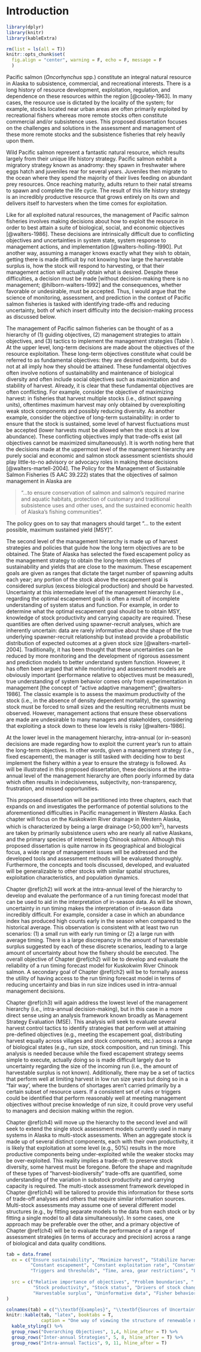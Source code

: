 # Introduction {#ch1}

```r
library(dplyr)
library(knitr)
library(kableExtra)

rm(list = ls(all = T))
knitr::opts_chunk$set(
  fig.align = "center", warning = F, echo = F, message = F
  )
```

\noindent
Pacific salmon (_Oncorhynchus_ spp.) constitute an integral natural resource in Alaska to subsistence, commercial, and recreational interests. There is a long history of resource development, exploitation, regulation, and dependence on these resources within the region [@cooley-1963]. In many cases, the resource use is dictated by the locality of the system; for example, stocks located near urban areas are often primarily exploited by recreational fishers whereas more remote stocks often constitute commercial and/or subsistence uses. This proposed dissertation focuses on the challenges and solutions in the assessment and management of these more remote stocks and the subsistence fisheries that rely heavily upon them.

Wild Pacific salmon represent a fantastic natural resource, which results largely from their unique life history strategy. Pacific salmon exhibit a migratory strategy known as anadromy: they spawn in freshwater where eggs hatch and juveniles rear for several years. Juveniles then migrate to the ocean where they spend the majority of their lives feeding on abundant prey resources. Once reaching maturity, adults return to their natal streams to spawn and complete the life cycle. The result of this life history strategy is an incredibly productive resource that grows entirely on its own and delivers itself to harvesters when the time comes for exploitation.

Like for all exploited natural resources, the management of Pacific salmon fisheries involves making decisions about how to exploit the resource in order to best attain a suite of biological, social, and economic objectives [@walters-1986]. These decisions are intrinsically difficult due to conflicting objectives and uncertainties in system state, system response to management actions, and implementation [@walters-holling-1990]. Put another way, assuming a manager knows exactly what they wish to obtain, getting there is made difficult by not knowing how large the harvestable surplus is, how the stock will respond to harvesting, or that their management action will actually obtain what is desired. Despite these difficulties, a decision must be made [without decision-making there is no management; @hilborn-walters-1992] and the consequences, whether favorable or undesirable, must be accepted. Thus, I would argue that the science of monitoring, assessment, and prediction in the context of Pacific salmon fisheries is tasked with identifying trade-offs and reducing uncertainty, both of which insert difficulty into the decision-making process as discussed below. 

The management of Pacific salmon fisheries can be thought of as a hierarchy of (1) guiding objectives, (2) management strategies to attain objectives, and (3) tactics to implement the management strategies (Table \ref{tab:mgmt-hierarchy-table}). At the upper level, long-term decisions are made about the objectives of the resource exploitation. These long-term objectives constitute what could be referred to as fundamental objectives: they are desired endpoints, but do not at all imply how they should be attained. These fundamental objectives often involve notions of sustainability and maintenance of biological diversity and often include social objectives such as maximization and stability of harvest. Already, it is clear that these fundamental objectives are often conflicting. For example, consider the objective of maximizing harvest: in fisheries that harvest multiple stocks (i.e., distinct spawning units), oftentimes maximum harvest may only obtained by overexploiting weak stock components and possibly reducing diversity. As another example, consider the objective of long-term sustainability: in order to ensure that the stock is sustained, some level of harvest fluctuations must be accepted (lower harvests must be allowed when the stock is at low abundance). These conflicting objectives imply that trade-offs exist (all objectives cannot be maximized simultaneously). It is worth noting here that the decisions made at the uppermost level of the management hierarchy are purely social and economic and salmon stock assessment scientists should play little-to-no advisory or advocacy roles in making these decisions [@walters-martell-2004]. The Policy for the Management of Sustainable Salmon Fisheries (5 AAC 39.222) states that the objectives of salmon management in Alaska are 

> “…to ensure conservation of salmon and salmon’s required marine and aquatic habitats, protection of customary and traditional subsistence uses and other uses, and the sustained economic health of Alaska’s fishing communities”. 

\noindent
The policy goes on to say that managers should target “… to the extent possible, maximum sustained yield [MSY]”.

The second level of the management hierarchy is made up of harvest strategies and policies that guide how the long term objectives are to be obtained. The State of Alaska has selected the fixed escapement policy as the management strategy to obtain the long-term objectives of sustainability and yields that are close to the maximum. These escapement goals are given as ranges that dictate the target number of spawning adults each year; any portion of the stock above the escapement goal is considered surplus (excess biological production) and should be harvested. Uncertainty at this intermediate level of the management hierarchy (i.e., regarding the optimal escapement goal) is often a result of incomplete understanding of system status and function. For example, in order to determine what the optimal escapement goal should be to obtain MSY, knowledge of stock productivity and carrying capacity are required. These quantities are often derived using spawner-recruit analyses, which are inherently uncertain: data are rarely informative about the shape of the true underlying spawner-recruit relationship but instead provide a probabilistic distribution of expected outcomes at a given stock size [@walters-martell-2004]. Traditionally, it has been thought that these uncertainties can be reduced by more monitoring and the development of rigorous assessment and prediction models to better understand system function. However, it has often been argued that while monitoring and assessment models are obviously important (performance relative to objectives must be measured), true understanding of system behavior comes only from experimentation in management [the concept of “active adaptive management”; @walters-1986]. The classic example is to assess the maximum productivity of the stock (i.e., in the absence of density dependent mortality), the spawning stock must be forced to small sizes and the resulting recruitments must be observed. However, management actions that ensure these observations are made are undesirable to many managers and stakeholders, considering that exploiting a stock down to these low levels is risky [@walters-1986].

At the lower level in the management hierarchy, intra-annual (or in-season) decisions are made regarding how to exploit the current year’s run to attain the long-term objectives. In other words, given a management strategy (i.e., fixed escapement), the manager is still tasked with deciding how to best implement the fishery within a year to ensure the strategy is followed. As will be illustrated in this proposed dissertation, these decisions at the intra-annual level of the management hierarchy are often poorly informed by data which often results in indecisiveness, subjectivity, non-transparency, frustration, and missed opportunities.

This proposed dissertation will be partitioned into three chapters, each that expands on and investigates the performance of potential solutions to the aforementioned difficulties in Pacific management in Western Alaska. Each chapter will focus on the Kuskokwim River drainage in Western Alaska, which is characterized by being a large drainage (>50,000 km^2^), harvests are taken by primarily subsistence users who are nearly all native Alaskans, and the primary species of interest being Chinook salmon. Although this proposed dissertation is quite narrow in its geographical and biological focus, a wide range of management issues will be addressed and the developed tools and assessment methods will be evaluated thoroughly. Furthermore, the concepts and tools discussed, developed, and evaluated will be generalizable to other stocks with similar spatial structures, exploitation characteristics, and population dynamics.

Chapter \@ref(ch2) will work at the intra-annual level of the hierarchy to develop and evaluate the performance of a run timing forecast model that can be used to aid in the interpretation of in-season data. As will be shown, uncertainty in run timing makes the interpretation of in-season data incredibly difficult. For example, consider a case in which an abundance index has produced high counts early in the season when compared to the historical average. This observation is consistent with at least two run scenarios: (1) a small run with early run timing or (2) a large run with average timing. There is a large discrepancy in the amount of harvestable surplus suggested by each of these discrete scenarios, leading to a large amount of uncertainty about how the fishery should be executed. The overall objective of Chapter \@ref(ch2) will be to develop and evaluate the reliability of a run timing forecast model for Kuskokwim River Chinook salmon. A secondary goal of Chapter \@ref(ch2) will be to formally assess the utility of having access to the run timing forecast model in terms of reducing uncertainty and bias in run size indices used in intra-annual management decisions.

Chapter \@ref(ch3) will again address the lowest level of the management hierarchy (i.e., intra-annual decision-making), but in this case in a more direct sense using an analysis framework known broadly as Management Strategy Evaluation (MSE). This analysis will seek to evaluate several harvest control tactics to identify strategies that perform well at attaining pre-defined objectives (e.g., meeting the escapement goal, distributing harvest equally across villages and stock components, etc.) across a range of biological states (e.g., run size, stock composition, and run timing). This analysis is needed because while the fixed escapement strategy seems simple to execute, actually doing so is made difficult largely due to uncertainty regarding the size of the incoming run (i.e., the amount of harvestable surplus is not known). Additionally, there may be a set of tactics that perform well at limiting harvest in low run size years but doing so in a “fair way’, where the burdens of shortages aren’t carried primarily by a certain subset of resource users. If a consistent set of rules or triggers could be identified that perform reasonably well at meeting management objectives without precise knowledge of run size, it could prove very useful to managers and decision making within the region.

Chapter \@ref(ch4) will move up the hierarchy to the second level and will seek to extend the single stock assessment models currently used in many systems in Alaska to multi-stock assessments. When an aggregate stock is made up of several distinct components, each with their own productivity, it is likely that exploitation at some level (e.g., 50%) results in the more productive components being under-exploited while the weaker stocks may be over-exploited. This reality implies a trade-off: to preserve stock diversity, some harvest must be foregone. Before the shape and magnitude of these types of “harvest-biodiversity” trade-offs are quantified, some understanding of the variation in substock productivity and carrying capacity is required. The multi-stock assessment framework developed in Chapter \@ref(ch4) will be tailored to provide this information for these sorts of trade-off analyses and others that require similar information sources. Multi-stock assessments may assume one of several different model structures (e.g., by fitting separate models to the data from each stock or by fitting a single model to all data simultaneously). In some cases, one approach may be preferable over the other, and a primary objective of Chapter \@ref(ch4) will be to evaluate the performance of a range of assessment strategies (in terms of accuracy and precision) across a range of biological and data quality conditions.

\newpage

```r
tab = data.frame(
  ex = c("Ensure sustainability", "Maximize harvest", "Stabilize harvest", "Maximize economic value",
         "Constant escapement", "Constant exploitation rate", "Constant catch", "Adaptive exploitation",
         "Triggers and thresholds", "Time, area, gear restrictions", "Limited participation"),
  
  src = c("Relative importance of objectives", "Problem boundaries", " ", " ",
          "Stock productivity", "Stock status", "Drivers of stock change", "Shape/magnitude of trade-offs",
          "Harvestable surplus", "Uninformative data", "Fisher behavior")
)

colnames(tab) = c("\\textbf{Examples}", "\\textbf{Sources of Uncertainty}")
knitr::kable(tab, "latex", booktabs = T,
             caption = "One way of viewing the structure of renewable natural resource (including salmon) management as described in the text, including examples of alternatives and sources of uncertainty at each level.", escape = F) %>%
  kable_styling() %>%
  group_rows("Overarching Objectives", 1,4, hline_after = T) %>%
  group_rows("Inter-annual Strategies", 5, 8, hline_after = T) %>%
  group_rows("Intra-annual Tactics", 9, 11, hline_after = T)
```
